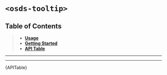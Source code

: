 

<Meta title="UI Components/️Tooltip [atom]/Web Component" />

# `<osds-tooltip>`

## Table of Contents
> - **[Usage](#usage)**
> - **[Getting Started](#getting-started)**
> - **[API Table](#api-table)**

<hr/>
<Usage />
<hr/>
<div id="api-table"><Description>{APITable}</Description></div>
